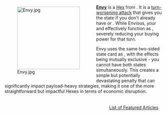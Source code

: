 <div style="float: left; margin: 0.5em 0.9em 0.4em 0;">[[File:Envy.jpg|200px]]</div>

'''[[Envy]]''' is a [[Hex]] from {{Set|Nocturne}}. It is a [[turn-worsening attack]] that gives you the {{State|Envious}} state if you don't already have {{State|Deluded}} or {{State|Envious}}. While Envious, your {{Card|Silver|Silvers}} and {{Card|Gold|Golds}} effectively function as {{Card|Copper|Coppers}}, severely reducing your buying power for that turn.

Envy uses the same two-sided state card as {{Hex|Delusion}}, with the effects being mutually exclusive - you cannot have both states simultaneously. This creates a simple but potentially devastating penalty that can significantly impact payload-heavy strategies, making it one of the more straightforward but impactful Hexes in terms of economic disruption.

<div style="float: right; margin: 0.5em 0.9em 0.4em 0;">[[List of Featured Articles]]</div>